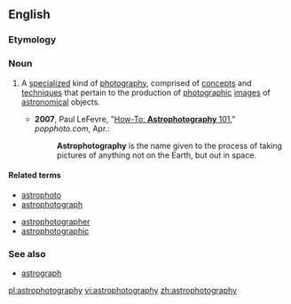 ==English==
{{wikipedia}}
===Etymology===
{{prefix|astro|photography}}

===Noun===
{{en-noun|-}}

# {{context|astronomy|photography}} A [[specialize]]d kind of [[photography]], comprised of [[concept]]s and [[technique]]s that pertain to the production of [[photographic]] [[images]] of [[astronomical]] objects.
#* '''2007''', Paul LeFevre, "[http://www.popphoto.com/popularphotographyfeatures/4064/how-to-astrophotography-101.html How-To: '''Astrophotography''' 101]," ''popphoto.com'', Apr.: 
#*: '''Astrophotography''' is the name given to the process of taking pictures of anything not on the Earth, but out in space.

====Related terms====
{{rel-top|Terms related to ''astrophotography''}}
* [[astrophoto]]
* [[astrophotograph]]
{{rel-mid}}
* [[astrophotographer]]
* [[astrophotographic]]
{{rel-bottom}}

===See also===
* [[astrograph]]

[[pl:astrophotography]]
[[vi:astrophotography]]
[[zh:astrophotography]]